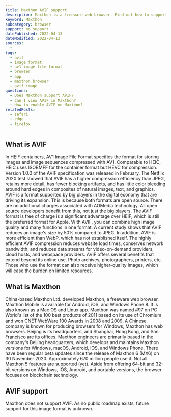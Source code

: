```yaml
---
title: Maxthon AVIF support
description: Maxthon is a freeware web browser. Find out how to support and view AVIF images.
keyword: Maxthon
subcategory: browser
support: no support
datePublished: 2022-04-13
dateModified: 2022-04-13
sources:
  -
tags:
  - avif
  - image format
  - av1 image file format
  - browser
  - app
  - maxthon browser
  - avif image
questions:
  - Does Maxthon support AVIF?
  - Can I view AVIF in Maxthon?
  - How to enable AVIF on Maxthon?
relatedPosts:
  - safari
  - edge
  - firefox
---
```


## What is AVIF

In HEIF containers, AV1 Image File Format specifies the format for storing images and image sequences compressed with AV1. Comparable to HEIC, HEIC uses ISOBMFF for the container format but HEVC for compression. Version 1.0.0 of the AVIF specification was released in February. The Netflix 2020 test showed that AVIF has a higher compression efficiency than JPEG, retains more detail, has fewer blocking artifacts, and has little color bleeding around hard edges in composites of natural images, text, and graphics. AVIF is a format supported by big players in the digital economy that are driving its expansion. This is because both formats are open source. There are no additional charges associated with AOMedia technology. All open source developers benefit from this, not just the big players. The AVIF format is free of charge is a significant advantage over HEIF, which is still the preferred format for Apple. With AVIF, you can combine high image quality and many functions in one format. A current study shows that AVIF reduces an image's size by 50% compared to JPEG. In addition, AVIF is more efficient than WebP, which has not established itself. The highly efficient AVIF compression reduces website load times, conserves network bandwidth, and reduces data streams for video-on-demand providers, cloud hosts, and webspace providers. AVIF offers several benefits that extend beyond its online use. Photo archives, photographers, printers, etc. Those who use the format can also receive higher-quality images, which will ease the burden on limited resources.

## What is Maxthon

China-based Maxthon Ltd. developed Maxthon, a freeware web browser. Maxthon Mobile is available for Android, iOS, and Windows Phone 8. It is also known as a Mac OS and Linux app. Maxthon was named #97 on PC World's list of the 100 best products of 2011 based on its use of Chromium and won CNET WebWare 100 Awards in 2008 and 2009. A Chinese company is known for producing browsers for Windows, Maxthon has web browsers. Beijing is its headquarters, and Shanghai, Hong Kong, and San Francisco are its offices. Maxthon engineers are primarily based in the company's Beijing headquarters, which develops and maintains Maxthon versions for Windows, macOS, Android, iOS, and Windows Phone. There have been regular beta updates since the release of Maxthon 6 (MX6) on 30 November 2020. Approximately 670 million people use it. Not all Maxthon 5 features are supported (yet). Aside from offering 64-bit and 32-bit versions on Windows, iOS, Android, and portable versions, the browser focuses on blockchain technology.

## AVIF support

Maxthon does not support AVIF. As no public roadmap exists, future support for this image format is unknown.
